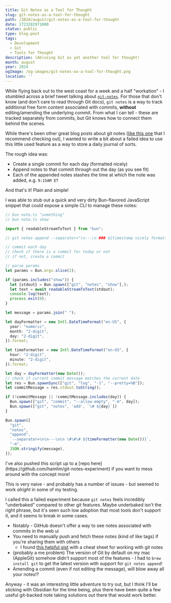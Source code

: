 ```yaml
---
title: Git Notes as a Tool for Thought
slug: git-notes-as-a-tool-for-thought
path: /2024/august/git-notes-as-a-tool-for-thought
date: 1723282971000
status: public
type: blog-post
tags:
  - Development
  - Git
  - Tools for Thought
description: (Ab)using Git as yet another tool for thought!
month: august
year: 2024
ogImage: /og-images/git-notes-as-a-tool-for-thought.png
location: ''
---
```



While flying back out to the west coast for a week and a half "workation" - I stumbled across a brief tweet talking about [`git-notes`](https://git-scm.com/docs/git-notes). For those that don't know (and don't care to read through Git docs), `git notes` is a way to track additional free form content associated with commits, **without** editing/amending the underlying commit. From what I can tell - these are tracked separately from commits, but Git knows how to connect them behind the scenes.

While there's been other great blog posts about git notes ([like this one](https://tylercipriani.com/blog/2022/11/19/git-notes-gits-coolest-most-unloved-feature/) that I recommend checking out), I wanted to write a bit about a failed idea to use this little used feature as a way to store a daily journal of sorts.

The rough idea was:

- Create a single commit for each day (formatted nicely)
- Append notes to that commit through out the day (as you see fit)
- Each of the appended notes stashes the time at which the note was added, e.g. `9:15AM ET`

And that's it! Plain and simple!

I was able to stub out a quick and very dirty Bun-flavored JavaScript snippet that could expose a simple CLI to manage these notes:

```ts
// bun note.ts "something"
// bun note.ts show

import { readableStreamToText } from "bun";

// git notes append --separator="\n---\n ### ${timestamp nicely formatted}"

// commit each day
// check if there is a commit for today or not
// if not, create a commit

// parse params
let params = Bun.argv.slice(2);

if (params.includes("show")) {
  let {stdout} = Bun.spawn(["git", "notes", "show"],);
  let text = await readableStreamToText(stdout);
  console.log(text);
  process.exit(0);
}

let message = params.join(" ");

let dayFormatter = new Intl.DateTimeFormat("en-US", {
  year: "numeric",
  month: "2-digit",
  day: "2-digit",
}).format;

let timeFormatter = new Intl.DateTimeFormat("en-US", {
  hour: "2-digit",
  minute: "2-digit",
}).format;

let day = dayFormatter(new Date());
// check if current commit message matches the current date
let res = Bun.spawnSync(["git", "log", "-1", "--pretty=%B"]);
let commitMessage = res.stdout.toString();

if (!commitMessage || !commitMessage.includes(day)) {
  Bun.spawn(["git", "commit", "--allow-empty", "-m", day]);
  Bun.spawn(["git", "notes", 'add', `\# ${day}`])
}

Bun.spawn([
  "git",
  "notes",
  "append",
  `--separator=\n\n---\n\n \#\#\# ${timeFormatter(new Date())}`,
  "-m",
  JSON.stringify(message),
]);
```

<Callout>
I've also pushed this script up to a [repo here](https://github.com/hamlim/git-notes-experiment) if you want to mess around with the concept more!
</Callout>

This is very naive - and probably has a number of issues - but seemed to work _alright_ in some of my testing.

I called this a failed experiment because `git notes` feels incredibly "underbaked" compared to other git features. Maybe underbaked isn't the right phrase, but it's seen such low adoption that most tools don't support it, and it seems to break in some cases.

- Notably - GitHub doesn't offer a way to see notes associated with commits in the web ui
- You need to manually push and fetch these notes (kind of like tags) if you're sharing them with others
	- I found [this helpful gist](https://gist.github.com/topheman/ec8cde7c54e24a785e52) with a cheat sheet for working with git notes
- (probably a me problem) The version of Git by default on my mac (AppleGit) somehow didn't support most of the features - I had to `brew install git` to get the latest version with support for `git notes append`!
- Amending a commit (even if not editing the message), will blow away all your notes!?

Anyway - it was an interesting little adventure to try out, but I think I'll be sticking with Obsidian for the time being, plus there have been quite a few useful git-backed note taking solutions out there that would work better.
